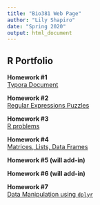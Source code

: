 ```yaml
---
title: "Bio381 Web Page"
author: "Lily Shapiro"
date: "Spring 2020"
output: html_document
---
```

## R Portfolio 

**Homework #1**     
[Typora Document](Practice.html)

**Homework #2**
<br/>
[Regular Expressions Puzzles](HW3.html)

**Homework #3**
<br/>
[R problems](HW_4.html)

**Homework #4**
<br/>
[Matrices, Lists, Data Frames](HW-5.html)

**Homework #5 (will add-in)**

**Homework #6 (will add-in)**

**Homework #7**
<br/>
[Data Manipulation using `dplyr`](HW-8.html)

